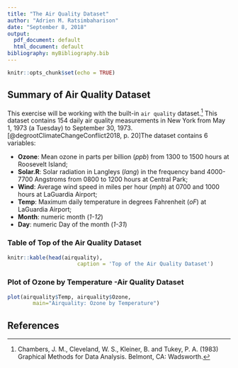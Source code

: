 ```yaml
---
title: "The Air Quality Dataset"
author: "Adrien M. Ratsimbaharison"
date: "September 8, 2018"
output:
  pdf_document: default
  html_document: default
bibliography: myBibliography.bib
---
```


```r
knitr::opts_chunk$set(echo = TRUE)
```

## Summary of Air Quality Dataset


This exercise will be working with the built-in `air quality` dataset.^[ Chambers, J. M., Cleveland, W. S., Kleiner, B. and Tukey, P. A. (1983) Graphical Methods for Data Analysis. Belmont, CA: Wadsworth.] This dataset contains 154 daily air quality measurements in New York from May 1, 1973 (a Tuesday) to September 30, 1973. [@degrootClimateChangeConflict2018, p. 20]The dataset contains 6 variables:   

* **Ozone**: Mean ozone in parts per billion (_ppb_) from 1300 to 1500 hours at Roosevelt Island;   
* **Solar.R**: Solar radiation in Langleys (_lang_) in the frequency band 4000-7700 Angstroms from 0800 to 1200 hours at Central Park;   
* **Wind**: Average wind speed in miles per hour (_mph_) at 0700 and 1000 hours at LaGuardia Airport;   
* **Temp**: Maximum daily temperature in degrees Fahrenheit (_oF_) at LaGuardia Airport;
* **Month**: numeric month (_1-12_)   
* **Day**: numeric Day of the month (_1-31_)   

### Table of Top of the Air Quality Dataset

```r
knitr::kable(head(airquality), 
                      caption = 'Top of the Air Quality Dataset') 

```

### Plot of Ozone by Temperature -Air Quality Dataset

```r
plot(airquality$Temp, airquality$Ozone,  
        main="Airquality: Ozone by Temperature") 

```

## References

